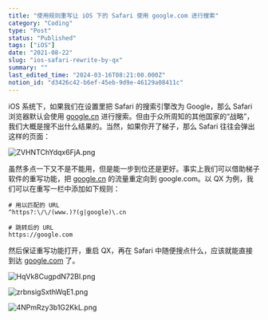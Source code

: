 ```yaml
---
title: "使用规则重写让 iOS 下的 Safari 使用 google.com 进行搜索"
category: "Coding"
type: "Post"
status: "Published"
tags: ["iOS"]
date: "2021-08-22"
slug: "ios-safari-rewrite-by-qx"
summary: ""
last_edited_time: "2024-03-16T08:21:00.000Z"
notion_id: "d3426c42-b6ef-45eb-9d9e-46129a08411c"
---
```



iOS 系统下，如果我们在设置里把 Safari 的搜索引擎改为 Google，那么 Safari 浏览器默认会使用 [google.cn](http://google.cn/) 进行搜索。但由于众所周知的其他国家的“战略”，我们大概是搜不出什么结果的。当然，如果你开了梯子，那么 Safari 往往会弹出这样的页面：


![ZVHNTChYdqx6FjA.png](https://cdn.sa.net/2024/03/15/ZVHNTChYdqx6FjA.png)


虽然多点一下又不是不能用，但是能一步到位还是更好。事实上我们可以借助梯子软件的重写功能，把 [google.cn](http://google.cn/) 的流量重定向到 google.com。以 QX 为例，我们可以在重写一栏中添加如下规则：


```text
# 用以匹配的 URL
^https?:\/\/(www.)?(g|google)\.cn

# 跳转后的 URL
https://google.com
```


然后保证重写功能打开，重启 QX，再在 Safari 中随便搜点什么，应该就能直接到达 [google.com](http://google.com/) 了。


![HqVk8CugpdN72Bl.png](https://cdn.sa.net/2024/03/15/HqVk8CugpdN72Bl.png)


![zrbnsigSxthWqE1.png](https://cdn.sa.net/2024/03/15/zrbnsigSxthWqE1.png)


![4NPmRzy3b1G2KkL.png](https://cdn.sa.net/2024/03/15/4NPmRzy3b1G2KkL.png)


